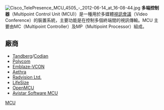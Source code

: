 {{unreferenced|time=2010-06-18T09:38:11+00:00}}
[[File:Cisco_TelePresence_MCU_4505_-_2012-06-14_at_16-08-44.jpg|thumb]]
'''多端控制器'''（Multipoint Control Unit (MCU)）是一種用於多媒體[[視訊會議|視訊會議]]（Video Conference）的裝置系統，主要功能是在控制多個終端間的視訊傳輸。MCU 主要由MC（Multipoint Controller）及MP（Multipoint Processor）組成。

== 廠商 ==

* [[Tandberg|Tandberg]]/[[Codian|Codian]]
* [[Polycom|Polycom]]
* [[Emblaze-VCON|Emblaze-VCON]]
* [[Aethra|Aethra]]
* [[Radvision_Ltd.|Radvision Ltd.]]
* [[LifeSize|LifeSize]]
* [[OpenMCU|OpenMCU]]
* [[Avistar_Software_MCU|Avistar Software MCU]]

[[category:電信術語|MCU]]